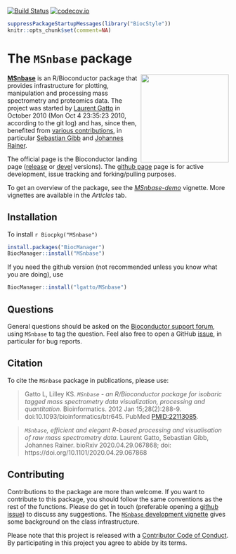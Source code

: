 [![Build Status](https://travis-ci.org/lgatto/MSnbase.svg?branch=master)](https://travis-ci.org/lgatto/MSnbase)
[![codecov.io](https://codecov.io/github/lgatto/MSnbase/coverage.svg?branch=master)](https://codecov.io/github/lgatto/MSnbase?branch=master)


```r
suppressPackageStartupMessages(library("BiocStyle"))
knitr::opts_chunk$set(comment=NA)
```

# The `MSnbase` package

<img align = "right" src="https://raw.githubusercontent.com/Bioconductor/BiocStickers/master/MSnbase/MSnbase.png" height="200">

[**MSnbase**](http://lgatto.github.io/MSnbase/) is an R/Bioconductor
package that provides infrastructure for plotting, manipulation and
processing mass spectrometry and proteomics data. The project was
started by [Laurent Gatto](http://lgatto.github.io/) in October 2010
(Mon Oct 4 23:35:23 2010, according to the git log) and has, since
then, benefited from
[various contributions](http://lgatto.github.io/msnbase-contribs/), in
particular [Sebastian Gibb](http://sebastiangibb.de/)
and [Johannes Rainer](https://github.com/jotsetung/).

The official page is the Bioconductor landing page
([release](http://www.bioconductor.org/packages/release/bioc/html/MSnbase.html) or
[devel](http://www.bioconductor.org/packages/devel/bioc/html/MSnbase.html) versions). The
[github page](https://github.com/lgatto/MSnbase) page is for active
development, issue tracking and forking/pulling purposes.

To get an overview of the package, see the
[*MSnbase-demo*](http://lgatto.github.io/MSnbase/articles/v01-MSnbase-demo.html)
vignette. More vignettes are available in the *Articles* tab.

## Installation

To install `r Biocpkg("MSnbase")`

```r
install.packages("BiocManager")
BiocManager::install("MSnbase")
```

If you need the github version (not recommended unless you know what
you are doing), use

```r
BiocManager::install("lgatto/MSnbase")
```

## Questions

General questions should be asked on
the [Bioconductor support forum](https://support.bioconductor.org/),
using `MSnbase` to tag the question. Feel also free to open a
GitHub [issue](https://github.com/lgatto/MSnbase/issues), in
particular for bug reports.

## Citation

To cite the `MSnbase` package in publications, please use:

> Gatto L, Lilley KS. *`MSnbase` - an R/Bioconductor package for
> isobaric tagged mass spectrometry data visualization, processing and
> quantitation*. Bioinformatics. 2012 Jan
> 15;28(2):288-9. doi:10.1093/bioinformatics/btr645. PubMed
> [PMID:22113085](http://www.ncbi.nlm.nih.gov/pubmed/22113085).


> *`MSnbase`, efficient and elegant R-based processing and
> visualisation of raw mass spectrometry data*. Laurent Gatto,
> Sebastian Gibb, Johannes Rainer. bioRxiv 2020.04.29.067868; doi:
> https://doi.org/10.1101/2020.04.29.067868


## Contributing

Contributions to the package are more than welcome. If you want to
contribute to this package, you should follow the same conventions as
the rest of the functions. Please do get in touch (preferable opening
a [github issue](https://github.com/lgatto/MSnbase/issues/)) to
discuss any suggestions. The
[`MSnbase` development vignette](http://lgatto.github.io/MSnbase/articles/v05-MSnbase-development.html) gives
some background on the class infrastructure.

Please note that this project is released with a
[Contributor Code of Conduct](https://github.com/lgatto/MSnbase/blob/master/CONDUCT.md). By
participating in this project you agree to abide by its terms.
